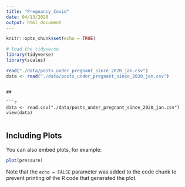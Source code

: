 ```yaml
---
title: "Pregnancy_Covid"
date: 04/13/2020
output: html_document
---
```


```r
knitr::opts_chunk$set(echo = TRUE)

# load the tidyverse
library(tidyverse)
library(scales)

read("./data/posts_under_pregnant_since_2020_jan.csv")
data <- read("./data/posts_under_pregnant_since_2020_jan.csv")
```
```

##

```r

data <- read.csv("./data/posts_under_pregnant_since_2020_jan.csv")
view(data)


```

## Including Plots

You can also embed plots, for example:

```r
plot(pressure)
```

Note that the `echo = FALSE` parameter was added to the code chunk to prevent printing of the R code that generated the plot.
